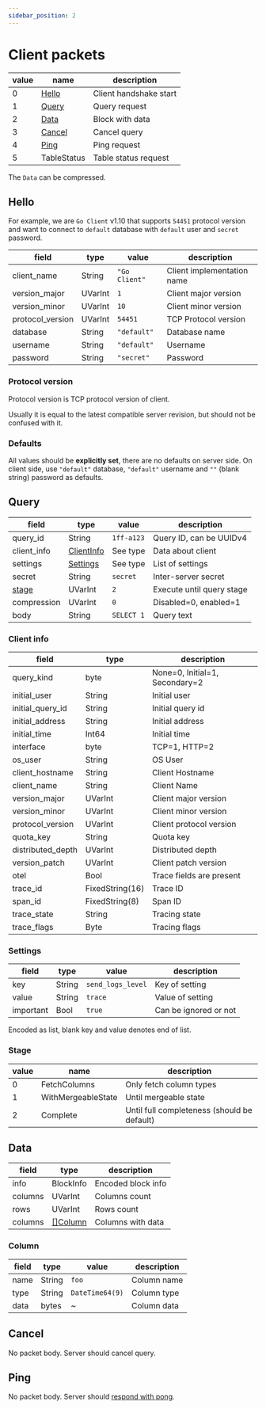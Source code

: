 ```yaml
---
sidebar_position: 2
---
```


# Client packets

| value | name              | description            |
|-------|-------------------|------------------------|
| 0     | [Hello](#hello)   | Client handshake start |
| 1     | [Query](#query)   | Query request          |
| 2     | [Data](#data)     | Block with data        |
| 3     | [Cancel](#cancel) | Cancel query           |
| 4     | [Ping](#ping)     | Ping request           |
| 5     | TableStatus       | Table status request   |

The `Data` can be compressed.

## Hello

For example, we are `Go Client` v1.10 that supports `54451` protocol version and
want to connect to `default` database with `default` user and `secret` password.

| field            | type    | value         | description                |
|------------------|---------|---------------|----------------------------|
| client_name      | String  | `"Go Client"` | Client implementation name |
| version_major    | UVarInt | `1`           | Client major version       |
| version_minor    | UVarInt | `10`          | Client minor version       |
| protocol_version | UVarInt | `54451`       | TCP Protocol version       |
| database         | String  | `"default"`   | Database name              |
| username         | String  | `"default"`   | Username                   |
| password         | String  | `"secret"`    | Password                   |

### Protocol version

Protocol version is TCP protocol version of client.

Usually it is equal to the latest compatible server revision, but
should not be confused with it.

### Defaults

All values should be **explicitly set**, there are no defaults on server side.
On client side, use `"default"` database, `"default"` username and `""` (blank string)
password as defaults.

## Query

| field           | type                       | value      | description               |
|-----------------|----------------------------|------------|---------------------------|
| query_id        | String                     | `1ff-a123` | Query ID, can be UUIDv4   |
| client_info     | [ClientInfo](#client-info) | See type   | Data about client         |
| settings        | [Settings](#settings)      | See type   | List of settings          |
| secret          | String                     | `secret`   | Inter-server secret       |
| [stage](#stage) | UVarInt                    | `2`        | Execute until query stage |
| compression     | UVarInt                    | `0`        | Disabled=0, enabled=1     |
| body            | String                     | `SELECT 1` | Query text                |

### Client info

| field             | type            | description                    |
|-------------------|-----------------|--------------------------------|
| query_kind        | byte            | None=0, Initial=1, Secondary=2 |
| initial_user      | String          | Initial user                   |
| initial_query_id  | String          | Initial query id               |
| initial_address   | String          | Initial address                |
| initial_time      | Int64           | Initial time                   |
| interface         | byte            | TCP=1, HTTP=2                  |
| os_user           | String          | OS User                        |
| client_hostname   | String          | Client Hostname                |
| client_name       | String          | Client Name                    |
| version_major     | UVarInt         | Client major version           |
| version_minor     | UVarInt         | Client minor version           |
| protocol_version  | UVarInt         | Client protocol version        |
| quota_key         | String          | Quota key                      |
| distributed_depth | UVarInt         | Distributed depth              |
| version_patch     | UVarInt         | Client patch version           |
| otel              | Bool            | Trace fields are present       |
| trace_id          | FixedString(16) | Trace ID                       |
| span_id           | FixedString(8)  | Span ID                        |
| trace_state       | String          | Tracing state                  |
| trace_flags       | Byte            | Tracing flags                  |


### Settings

| field     | type   | value             | description           |
|-----------|--------|-------------------|-----------------------|
| key       | String | `send_logs_level` | Key of setting        |
| value     | String | `trace`           | Value of setting      |
| important | Bool   | `true`            | Can be ignored or not |

Encoded as list, blank key and value denotes end of list.

### Stage

| value | name               | description                                 |
|-------|--------------------|---------------------------------------------|
| 0     | FetchColumns       | Only fetch column types                     |
| 1     | WithMergeableState | Until mergeable state                       |
| 2     | Complete           | Until full completeness (should be default) |


## Data

| field   | type                | description        |
|---------|---------------------|--------------------|
| info    | BlockInfo           | Encoded block info |
| columns | UVarInt             | Columns count      |
| rows    | UVarInt             | Rows count         |
| columns | [[]Column](#column) | Columns with data  |

### Column

| field | type   | value           | description |
|-------|--------|-----------------|-------------|
| name  | String | `foo`           | Column name |
| type  | String | `DateTime64(9)` | Column type |
| data  | bytes  | ~               | Column data |

## Cancel

No packet body. Server should cancel query.

## Ping

No packet body. Server should [respond with pong](./server.mdx#pong).

